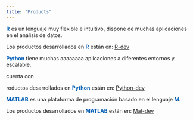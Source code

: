 ```yaml
---
title: "Products"
---
```


::: {.grid}

::: {.g-col-4}
[**R**]{style="color: #045FB4;"} es un lenguaje muy flexible e intuitivo, dispone
de muchas aplicaciones en el análisis de datos.

Los productos desarrollados en [**R**]{style="color: #045FB4;"} están
en: [R-dev](/data/products/R.qmd)

:::

::: {.g-col-4}
[**Python**]{style="color: #045FB4;"} tiene muchas aaaaaaaa aplicaciones a
diferentes entornos y escalable.


cuenta con 

roductos desarrollados en [**Python**]{style="color: #045FB4;"} están en: [Python-dev](/data/products/python.qmd)

:::


::: {.g-col-4} 
[**MATLAB**]{style="color: #045FB4;"} es una plataforma de programación basado
en el lenguaje [**M**]{style="color: #045FB4;"}.

Los productos desarrollados en [**MATLAB**]{style="color: #045FB4;"} están en: [Mat-dev](/data/products/matlab.qmd)

:::

:::












